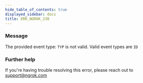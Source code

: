 ```yaml
---
hide_table_of_contents: true
displayed_sidebar: docs
title: ERR_NGROK_238
---
```




### Message

The provided event type: `TYP` is not valid. Valid event types are `ID`

<ErrorDetails error="err_ngrok_238" />

### Further help

If you're having trouble resolving this error, please reach out to [support@ngrok.com](mailto:support@ngrok.com?subject=Help%20with%20ERR_NGROK_238)
